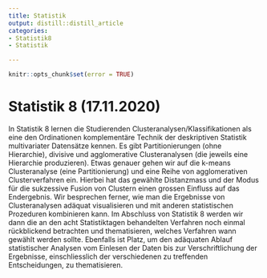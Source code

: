 ```yaml
---
title: Statistik
output: distill::distill_article
categories:
- Statistik8
- Statistik

---
```


```r
knitr::opts_chunk$set(error = TRUE)
```
# Statistik 8 (17.11.2020)

In Statistik 8 lernen die Studierenden Clusteranalysen/Klassifikationen als eine den Ordinationen komplementäre Technik der deskriptiven Statistik multivariater Datensätze kennen. Es gibt Partitionierungen (ohne Hierarchie), divisive und agglomerative Clusteranalysen (die jeweils eine Hierarchie produzieren). Etwas genauer gehen wir auf die k-means Clusteranalyse (eine Partitionierung) und eine Reihe von agglomerativen Clusterverfahren ein. Hierbei hat das gewählte Distanzmass und der Modus für die sukzessive Fusion von Clustern einen grossen Einfluss auf das Endergebnis. Wir besprechen ferner, wie man die Ergebnisse von Clusteranalysen adäquat visualisieren und mit anderen statistischen Prozeduren kombinieren kann.
Im Abschluss von Statistik 8 werden wir dann die an den acht Statistiktagen behandelten Verfahren noch einmal rückblickend betrachten und thematisieren, welches Verfahren wann gewählt werden sollte. Ebenfalls ist Platz, um den adäquaten Ablauf statistischer Analysen vom Einlesen der Daten bis zur Verschriftlichung der Ergebnisse, einschliesslich der verschiedenen zu treffenden Entscheidungen, zu thematisieren.
